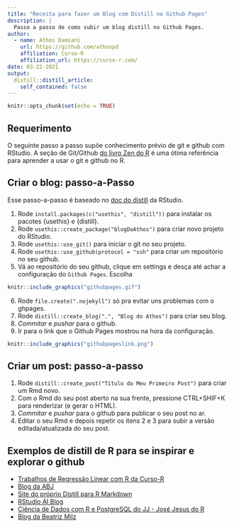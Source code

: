 ```yaml
---
title: "Receita para fazer um Blog com Distill no Github Pages"
description: |
  Passo a passo de como subir um blog distill no Github Pages.
author:
  - name: Athos Damiani
    url: https://github.com/athospd
    affiliation: Curso-R
    affiliation_url: https://curso-r.com/
date: 03-22-2021
output:
  distill::distill_article:
    self_contained: false
---
```


```r
knitr::opts_chunk$set(echo = TRUE)
```

## Requerimento

O seguinte passo a passo supõe conhecimento prévio de git e github com RStudio. 
A seção de Git/Github [do livro Zen do R](https://curso-r.github.io/zen-do-r/git-github.html) é uma ótima referência para aprender a usar o git e github no R.

## Criar o blog: passo-a-Passo

Esse passo-a-passo é baseado no [doc do distill](https://rstudio.github.io/distill/publish_article.html#github-pages) da RStudio.


1. Rode `install.packages(c("usethis", "distill"))` para instalar os pacotes {usethis} e {distill}.
2. Rode `usethis::create_package("blogDoAthos")` para criar novo projeto do RStudio.
3. Rode `usethis::use_git()` para iniciar o git no seu projeto.
4. Rode `usethis::use_github(protocol = "ssh"` para criar um repositório no seu github.
5. Vá ao repositório do seu github, clique em settings e desça até achar a configuração do `Github Pages`. Escolha  

```r
knitr::include_graphics("githubpages.gif")
```

6. Rode `file.create(".nojekyll")` só pra evitar uns problemas com o ghpages.
7. Rode `distill::create_blog(".", "Blog do Athos")` para criar seu blog.
8. *Commitar* e *pushar* para o github.
9. Ir para o link que o Github Pages mostrou na hora da configuração.

```r
knitr::include_graphics("githubpageslink.png")
```

## Criar um post: passo-a-passo

1. Rode `distill::create_post("Título do Meu Primeiro Post")` para criar um Rmd novo.
2. Com o Rmd do seu post aberto na sua frente, pressione CTRL+SHIF+K para renderizar (e gerar o HTML).
3. *Commitar* e *pushar* para o github para publicar o seu post no ar.
4. Editar o seu Rmd e depois repetir os itens 2 e 3 para subir a versão editada/atualizada do seu post.

## Exemplos de distill de R para se inspirar e explorar o github

- [Trabalhos de Regressão Linear com R da Curso-R](https://curso-r.github.io/trabalhos-regressao-linear/)
- [Blog da ABJ](https://blog.abj.org.br/index.html)
- [Site do próprio Distill para R Markdown](https://rstudio.github.io/distill/)
- [RStudio AI Blog](https://blogs.rstudio.com/ai/)
- [Ciência de Dados com R e PostgreSQL do JJ - José Jesus do R](https://rpg.consudata.com.br/)
- [Blog da Beatriz Milz](https://beatrizmilz.com/)

